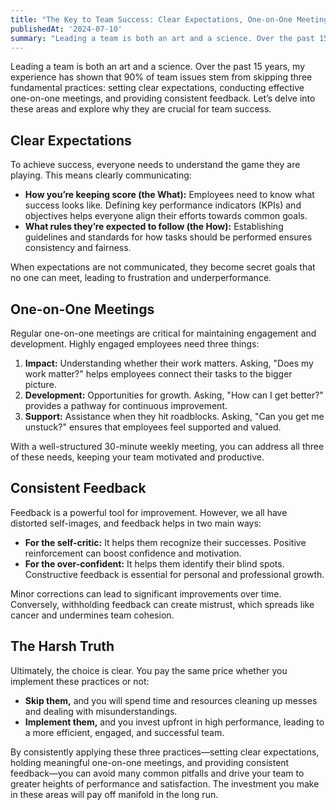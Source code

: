 ```yaml
---
title: "The Key to Team Success: Clear Expectations, One-on-One Meetings, and Consistent Feedback"
publishedAt: '2024-07-10'
summary: "Leading a team is both an art and a science. Over the past 15 years, my experience has shown that 90% of team issues stem from skipping three fundamental practices: setting clear expectations, conducting effective one-on-one meetings, and providing consistent feedback. Let’s delve into these areas and explore why they are crucial for team success."
---
```


Leading a team is both an art and a science. Over the past 15 years, my experience has shown that 90% of team issues stem from skipping three fundamental practices: setting clear expectations, conducting effective one-on-one meetings, and providing consistent feedback. Let’s delve into these areas and explore why they are crucial for team success.

## Clear Expectations

To achieve success, everyone needs to understand the game they are playing. This means clearly communicating:

- **How you’re keeping score (the What):** Employees need to know what success looks like. Defining key performance indicators (KPIs) and objectives helps everyone align their efforts towards common goals.
- **What rules they’re expected to follow (the How):** Establishing guidelines and standards for how tasks should be performed ensures consistency and fairness.

When expectations are not communicated, they become secret goals that no one can meet, leading to frustration and underperformance.

## One-on-One Meetings

Regular one-on-one meetings are critical for maintaining engagement and development. Highly engaged employees need three things:

1. **Impact:** Understanding whether their work matters. Asking, "Does my work matter?" helps employees connect their tasks to the bigger picture.
2. **Development:** Opportunities for growth. Asking, "How can I get better?" provides a pathway for continuous improvement.
3. **Support:** Assistance when they hit roadblocks. Asking, "Can you get me unstuck?" ensures that employees feel supported and valued.

With a well-structured 30-minute weekly meeting, you can address all three of these needs, keeping your team motivated and productive.

## Consistent Feedback

Feedback is a powerful tool for improvement. However, we all have distorted self-images, and feedback helps in two main ways:

- **For the self-critic:** It helps them recognize their successes. Positive reinforcement can boost confidence and motivation.
- **For the over-confident:** It helps them identify their blind spots. Constructive feedback is essential for personal and professional growth.

Minor corrections can lead to significant improvements over time. Conversely, withholding feedback can create mistrust, which spreads like cancer and undermines team cohesion.

## The Harsh Truth

Ultimately, the choice is clear. You pay the same price whether you implement these practices or not:

- **Skip them,** and you will spend time and resources cleaning up messes and dealing with misunderstandings.
- **Implement them,** and you invest upfront in high performance, leading to a more efficient, engaged, and successful team.

By consistently applying these three practices—setting clear expectations, holding meaningful one-on-one meetings, and providing consistent feedback—you can avoid many common pitfalls and drive your team to greater heights of performance and satisfaction. The investment you make in these areas will pay off manifold in the long run.
